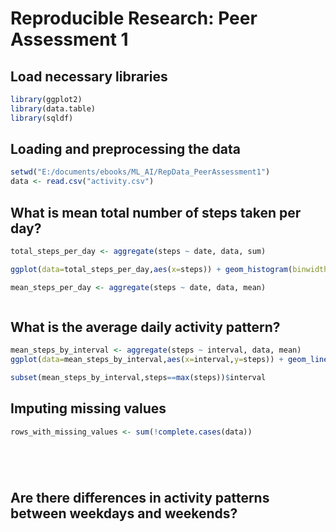 # Reproducible Research: Peer Assessment 1

## Load necessary libraries
```r
library(ggplot2)
library(data.table)
library(sqldf)
```


## Loading and preprocessing the data
```r
setwd("E:/documents/ebooks/ML_AI/RepData_PeerAssessment1")
data <- read.csv("activity.csv")
```

## What is mean total number of steps taken per day?
```r
total_steps_per_day <- aggregate(steps ~ date, data, sum)

ggplot(data=total_steps_per_day,aes(x=steps)) + geom_histogram(binwidth=5000)

mean_steps_per_day <- aggregate(steps ~ date, data, mean)



```


## What is the average daily activity pattern?
```r
mean_steps_by_interval <- aggregate(steps ~ interval, data, mean)
ggplot(data=mean_steps_by_interval,aes(x=interval,y=steps)) + geom_line()

subset(mean_steps_by_interval,steps==max(steps))$interval
```


## Imputing missing values
```r
rows_with_missing_values <- sum(!complete.cases(data))






```


## Are there differences in activity patterns between weekdays and weekends?
